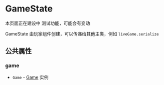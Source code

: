 
# GameState

<Callout type="warning" emoji="⚠️">
    本页面正在建设中
</Callout>

<Callout type="warning" emoji="⚠️">
    测试功能，可能会有变动
</Callout>

GameState 由玩家组件创建，可以传递给其他主类，例如 `liveGame.serialize`

## 公共属性

### game

- `Game` - [Game](./game) 实例